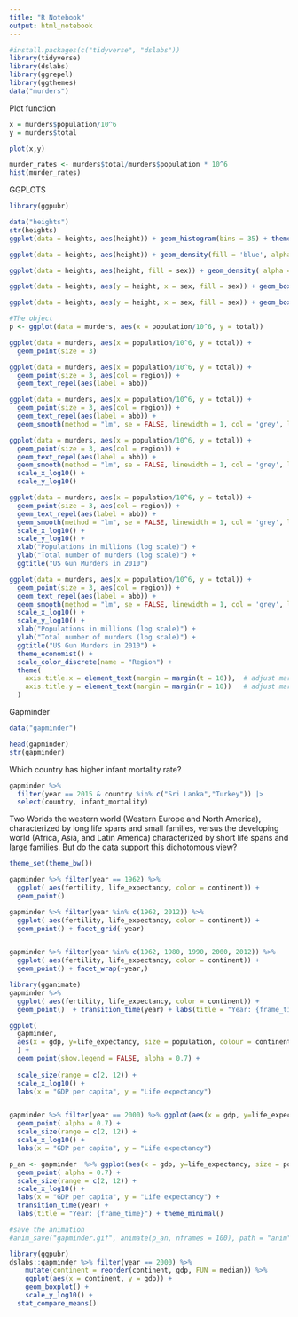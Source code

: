 ```yaml
---
title: "R Notebook"
output: html_notebook
---
```


```r
#install.packages(c("tidyverse", "dslabs"))
library(tidyverse)
library(dslabs)
library(ggrepel)
library(ggthemes)
data("murders")
```

Plot function
```r
x = murders$population/10^6
y = murders$total

plot(x,y)
```

```r
murder_rates <- murders$total/murders$population * 10^6
hist(murder_rates)
```

GGPLOTS


```r
library(ggpubr)

data("heights")
str(heights)
ggplot(data = heights, aes(height)) + geom_histogram(bins = 35) + theme_minimal()

ggplot(data = heights, aes(height)) + geom_density(fill = 'blue', alpha = 0.3) + theme_minimal()

ggplot(data = heights, aes(height, fill = sex)) + geom_density( alpha = 0.3) + theme_minimal()

ggplot(data = heights, aes(y = height, x = sex, fill = sex)) + geom_boxplot( alpha = 0.3) + theme_minimal()

ggplot(data = heights, aes(y = height, x = sex, fill = sex)) + geom_boxplot( alpha = 0.3) + theme_minimal() + stat_compare_means(method = 't.test')
```



```r
#The object
p <- ggplot(data = murders, aes(x = population/10^6, y = total))

ggplot(data = murders, aes(x = population/10^6, y = total)) + 
  geom_point(size = 3)

ggplot(data = murders, aes(x = population/10^6, y = total)) + 
  geom_point(size = 3, aes(col = region)) +
  geom_text_repel(aes(label = abb))

ggplot(data = murders, aes(x = population/10^6, y = total)) + 
  geom_point(size = 3, aes(col = region)) +
  geom_text_repel(aes(label = abb)) +
  geom_smooth(method = "lm", se = FALSE, linewidth = 1, col = 'grey', linetype = 2)

ggplot(data = murders, aes(x = population/10^6, y = total)) + 
  geom_point(size = 3, aes(col = region)) +
  geom_text_repel(aes(label = abb)) +
  geom_smooth(method = "lm", se = FALSE, linewidth = 1, col = 'grey', linetype = 2) +
  scale_x_log10() +
  scale_y_log10()

ggplot(data = murders, aes(x = population/10^6, y = total)) + 
  geom_point(size = 3, aes(col = region)) +
  geom_text_repel(aes(label = abb)) +
  geom_smooth(method = "lm", se = FALSE, linewidth = 1, col = 'grey', linetype = 2) +
  scale_x_log10() +
  scale_y_log10() +
  xlab("Populations in millions (log scale)") + 
  ylab("Total number of murders (log scale)") +
  ggtitle("US Gun Murders in 2010")

ggplot(data = murders, aes(x = population/10^6, y = total)) + 
  geom_point(size = 3, aes(col = region)) +
  geom_text_repel(aes(label = abb)) +
  geom_smooth(method = "lm", se = FALSE, linewidth = 1, col = 'grey', linetype = 2) +
  scale_x_log10() +
  scale_y_log10() +
  xlab("Populations in millions (log scale)") + 
  ylab("Total number of murders (log scale)") +
  ggtitle("US Gun Murders in 2010") +
  theme_economist() +
  scale_color_discrete(name = "Region") +
  theme(
    axis.title.x = element_text(margin = margin(t = 10)),  # adjust margin for x-axis label
    axis.title.y = element_text(margin = margin(r = 10))   # adjust margin for y-axis label
  )


```


Gapminder

```r
data("gapminder")
```

```r
head(gapminder)
str(gapminder)
```
Which country has higher infant mortality rate?

```r
gapminder %>% 
  filter(year == 2015 & country %in% c("Sri Lanka","Turkey")) |> 
  select(country, infant_mortality)

```

Two Worlds
the western world (Western Europe and North America), characterized by long life spans and small families, versus the developing world (Africa, Asia, and Latin America) characterized by short life spans and large families. But do the data support this dichotomous view?

```r
theme_set(theme_bw())

gapminder %>% filter(year == 1962) %>% 
  ggplot( aes(fertility, life_expectancy, color = continent)) +
  geom_point() 

gapminder %>% filter(year %in% c(1962, 2012)) %>% 
  ggplot( aes(fertility, life_expectancy, color = continent)) +
  geom_point() + facet_grid(~year)


gapminder %>% filter(year %in% c(1962, 1980, 1990, 2000, 2012)) %>% 
  ggplot( aes(fertility, life_expectancy, color = continent)) +
  geom_point() + facet_wrap(~year,)

```

```r
library(gganimate)
gapminder %>% 
  ggplot( aes(fertility, life_expectancy, color = continent)) +
  geom_point()  + transition_time(year) + labs(title = "Year: {frame_time}")

```

```r
ggplot(
  gapminder, 
  aes(x = gdp, y=life_expectancy, size = population, colour = continent)
  ) +
  geom_point(show.legend = FALSE, alpha = 0.7) +
 
  scale_size(range = c(2, 12)) +
  scale_x_log10() +
  labs(x = "GDP per capita", y = "Life expectancy")


gapminder %>% filter(year == 2000) %>% ggplot(aes(x = gdp, y=life_expectancy, size = population, colour = continent)) +
  geom_point( alpha = 0.7) +
  scale_size(range = c(2, 12)) +
  scale_x_log10() +
  labs(x = "GDP per capita", y = "Life expectancy")

p_an <- gapminder  %>% ggplot(aes(x = gdp, y=life_expectancy, size = population, colour = continent)) +
  geom_point( alpha = 0.7) +
  scale_size(range = c(2, 12)) +
  scale_x_log10() +
  labs(x = "GDP per capita", y = "Life expectancy") +
  transition_time(year) +
  labs(title = "Year: {frame_time}") + theme_minimal()

#save the animation
#anim_save("gapminder.gif", animate(p_an, nframes = 100), path = "anim")

```

```r
library(ggpubr)
dslabs::gapminder %>% filter(year == 2000) %>%
    mutate(continent = reorder(continent, gdp, FUN = median)) %>%
    ggplot(aes(x = continent, y = gdp)) +
    geom_boxplot() +
    scale_y_log10() +
  stat_compare_means()
```

